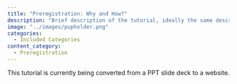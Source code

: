 ```yaml
---
title: "Preregistration: Why and How?"
description: "Brief description of the tutorial, ideally the same description used in the tutorial itself."
image: "../images/pupholder.png"
categories:
  - Included Categories
content_category:
  - Preregistration
---
```


This tutorial is currently being converted from a PPT slide deck to a website.

<!-- The HTML code block below should be uncommented, and the URL and href fields replaced with the link to the tutorial -->

<!-- ```{=html} -->
<!-- <!DOCTYPE html> -->
<!-- <meta charset="utf-8"> -->
<!-- <meta http-equiv="refresh" content="0; URL=../../Collaborative-RStudio-GitHub/"> -->
<!-- <link rel="canonical" href="https://lmu-osc.github.io/Collaborative-RStudio-GitHub/"> -->
<!-- ``` -->
